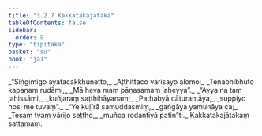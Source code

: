 ```yaml
---
title: "3.2.7 Kakkaṭakajātaka"
tableOfContents: false
sidebar:
  order: 8
type: "tipitaka"
basket: "su"
book: "ja1"
---
```



<DynamicBreadcrumb />

<Division number="49" book="ja1" bookNo="22" page="207">

<Paragraph number="736" type="verses" book="ja1">
_“Siṅgīmigo āyatacakkhunetto,_  
_Aṭṭhittaco vārisayo alomo;_  
_Tenābhibhūto kapaṇaṃ rudāmi,_  
_Mā heva maṃ pāṇasamaṃ jaheyya”._  

</Paragraph>

</Division>
<Division number="50" book="ja1" bookNo="22" page="207">

<Paragraph number="737" type="verses" book="ja1">
_“Ayya na taṃ jahissāmi,_  
_kuñjaraṃ saṭṭhihāyanaṃ;_  
_Pathabyā cāturantāya,_  
_suppiyo hosi me tuvaṃ”._  

</Paragraph>

</Division>
<Division number="51" book="ja1" bookNo="22" page="207">

<Paragraph number="738" type="verses" book="ja1">
_“Ye kuḷīrā samuddasmiṃ,_  
_gaṅgāya yamunāya ca;_  
_Tesaṃ tvaṃ vārijo seṭṭho,_  
_muñca rodantiyā patin”ti._  


</Paragraph>
</Division>

<Paragraph number="739" type="center" book="ja1">
Kakkaṭakajātakaṃ sattamaṃ.
</Paragraph>